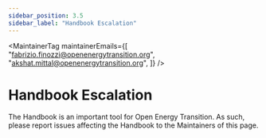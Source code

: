 ```yaml
---
sidebar_position: 3.5
sidebar_label: "Handbook Escalation"
---
```



<MaintainerTag
  maintainerEmails={[
    "fabrizio.finozzi@openenergytransition.org",
    "akshat.mittal@openenergytransition.org",
  ]}
/>

# Handbook Escalation

<ControlledDocBanner />

The Handbook is an important tool for Open Energy Transition. As such, please report issues affecting the Handbook to the Maintainers of this page.
